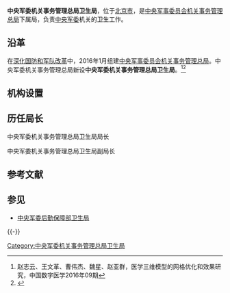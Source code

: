 {{expand|time=2016-11-23T11:36:15+00:00}}
{{Infobox PRCG
|color = darkgreen
|机构名称 = 中央军委机关事务管理总局卫生局
|上级机构 = [[中央军事委员会机关事务管理总局|中央军事委员会机关事务管理总局]]
|机构类型 =中央军委机关事务管理总局下属局
|军事级别 = 
|标志1 = China Emblem PLA.svg
|标志1说明 = [[中国人民解放军军徽|中国人民解放军军徽]]
|职位1 = 局长
|人员1 = 
|衔级1 = 
|职位2 = 
|人员2 =
|职位3 =
|人员3 =
|职位4 =
|人员4 =
|地址1 = [[北京市|北京市]]
|成立时间 = 2016年
|a=
|b=
|c=
|d=
|E=
|e=
}}

'''中央军委机关事务管理总局卫生局'''，位于[[北京市|北京市]]，是[[中央军事委员会机关事务管理总局|中央军事委员会机关事务管理总局]]下属局，负责[[中央军事委员会|中央军委]]机关的卫生工作。

==沿革==
在[[深化国防和军队改革|深化国防和军队改革]]中，2016年1月组建[[中央军事委员会机关事务管理总局|中央军事委员会机关事务管理总局]]。中央军委机关事务管理总局新设'''中央军委机关事务管理总局卫生局'''。<ref>赵志云、王文革、曹伟杰、魏星、赵亚群，医学三维模型的网格优化和效果研究，中国数字医学2016年09期</ref><ref>{{Cite web|title=军委机关事务管理总局综合防控群体性疫情 -|url=http://www.81.cn/jwzb/2016-05/11/content_7178279.htm|accessdate=2019-08-19|date=2016-05-11|publisher=中国军网|archive-date=2020-07-05|archive-url=https://web.archive.org/web/20200705094629/http://www.81.cn/jwzb/2016-05/11/content_7178279.htm|dead-url=no}}</ref>

==机构设置==

==历任局长==
{{col-begin}}
{{col-2}}
;中央军委机关事务管理总局卫生局局长

{{col-2}}
;中央军委机关事务管理总局卫生局副局长

{{col-end}}

== 参考文献 ==
{{Reflist}}

== 参见 ==
{{Portal box|中华人民共和国|军事|医学}}
* [[中央军委后勤保障部卫生局|中央军委后勤保障部卫生局]]

{{-}}
{{中央军委|属}}
[[Category:中央军委机关事务管理总局卫生局|Category:中央军委机关事务管理总局卫生局]]